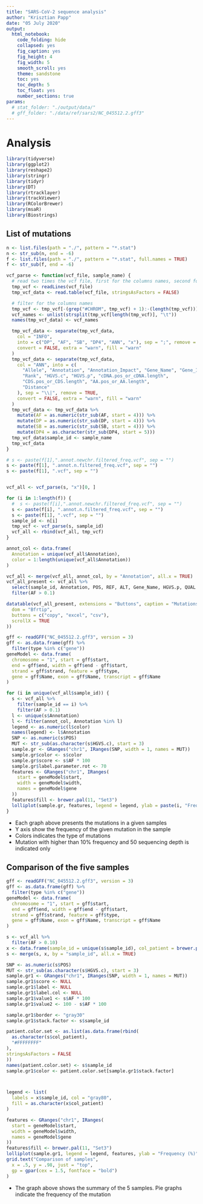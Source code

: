 ```yaml
---
title: "SARS-CoV-2 sequence analysis"
author: "Krisztian Papp"
date: "05 July 2020"
output: 
  html_notebook: 
    code_folding: hide
    collapsed: yes
    fig_caption: yes
    fig_height: 4
    fig_width: 5
    smooth_scroll: yes
    theme: sandstone
    toc: yes
    toc_depth: 5
    toc_float: yes
    number_sections: true
params:
  # stat_folder: "./output/data/"
  # gff_folder: "./data/ref/sars2/NC_045512.2.gff3"
---
```



<!-- # Aims -->

<!-- * SARS-CoV-2 virus from five COVID-19 patients were isolated and sequenced by NGS. The goal is to visualize the mutations in these virus sequences focusing also on mutations with lower frequency. -->

<!-- # Summary -->

<!-- * The raw fastq files of five SARS-CoV-2 isolates were downloaded, processed and the mutation profile was visualized focusing on low frequency mutations [see](#comp) -->
<!-- * The spike protein coding region is displayed in an interactive sequence viewer [see](#seq) -->
<!-- * This is only an example notebook for visualization, samples were selected randomly and the coverage was very low, need relevant samples with high coverage  -->


<!-- # Background -->

<!-- * This is only a sample notebook that compares five randomly selected SARS-CoV-2 samples -->


<!-- # Setup environment -->


<!-- ```{r eval=FALSE} -->
<!-- # setup environment -->
<!-- if (!requireNamespace("BiocManager", quietly = TRUE)) { -->
<!--   install.packages("BiocManager") -->
<!-- } -->
<!-- BiocManager::install("rtracklayer", version = "3.10") -->
<!-- # do not update -->
<!-- BiocManager::install("trackViewer", version = "3.10") -->
<!-- install.packages("DT") -->
<!-- install.packages("msaR") -->
<!-- ``` -->

# Analysis

```r
library(tidyverse)
library(ggplot2)
library(reshape2)
library(stringr)
library(tidyr)
library(DT)
library(rtracklayer)
library(trackViewer)
library(RColorBrewer)
library(msaR)
library(Biostrings)
```

<!-- ## Download raw reads for analysis -->


<!-- Five raw reads were downloaded from this project:  -->

<!-- * Project: PRJNA627229 -->
<!-- * Study of SARS-CoV-2 outbreak and transmission dynamics in North-Rhine Westphalia, Germany. Targeted Sequencing of SARS-CoV-2 was performed on several patient samples. Strains related to the Heinsberg outbreak were identified and the subsequent outbreak dynamics in the state capital Dusseldorf was studied. -->
<!-- * https://www.ebi.ac.uk/ena/browser/view/PRJNA627229 -->

<!-- ```{bash eval=FALSE} -->
<!-- . "/opt/conda/etc/profile.d/conda.sh" -->
<!-- conda activate /vol/conda-pkrisz5/condaenvs/conda-pkrisz5 -->

<!-- prefetch -v SRR11593354 SRR11593355 SRR11593356 SRR11593362 SRR11593361	# downloaded sra file will be here: ~/ncbi/public/sra -->
<!-- fastq-dump --outdir /home/share/pkrisz5-sarscov2veo/data/raw --split-files ~/ncbi/public/sra/*.sra # create fastq files from downloaded sra files -->
<!-- cd /home/share/pkrisz5-sarscov2veo/data/raw -->
<!-- gzip *.fastq -->
<!-- ``` -->

<!-- ## Data processing -->


<!-- ```{bash eval=FALSE} -->
<!-- . "/opt/conda/etc/profile.d/conda.sh" -->
<!-- conda activate /vol/conda-pkrisz5/condaenvs/conda-pkrisz5 -->

<!-- v_raw_dir='/home/share/pkrisz5-sarscov2veo/data/raw/' -->
<!-- v_analysis_dir='/home/share/pkrisz5-sarscov2veo/output/' -->
<!-- v_human_idx='/home/share/pkrisz5-sarscov2veo/data/ref/human/GCA_000001405.15_GRCh38_no_alt_analysis_set.fna.bowtie_index' -->
<!-- v_sars2_idx='/home/share/pkrisz5-sarscov2veo/data/ref/sars2/NC_045512.2' -->
<!-- v_sars2_fa='/home/share/pkrisz5-sarscov2veo/data/ref/sars2/NC_045512.2.fa' -->
<!-- v_threads=4 -->

<!-- # Quality control of raw fastqc files -->

<!-- mkdir -p $v_analysis_dir"fastqc_pre/" -->
<!-- cd $v_raw_dir -->
<!-- f=$(find -type f -name "*.fastq.gz") -->
<!-- fastqc -t $v_threads -o $v_analysis_dir"fastqc_pre/" -q $f  -->

<!-- # Trimming, remove reads with bad quality  -->
<!-- mkdir -p $v_analysis_dir"data/" -->
<!-- cd $v_raw_dir -->
<!-- for f in *_1.fastq.gz -->
<!-- do -->
<!--   r=${f/'_1'/'_2'} -->
<!--   of=$v_analysis_dir'data/'${f/'_1.fastq.gz'/'_trim_1.fq'} -->
<!--   or=$v_analysis_dir'data/'${r/'_2.fastq.gz'/'_trim_2.fq'} -->
<!--   uf=$v_analysis_dir'data/'${f/'_1.fastq.gz'/'_trim_1_un.fq'} -->
<!--   ur=$v_analysis_dir'data/'${r/'_2.fastq.gz'/'_trim_2_un.fq'} -->
<!--   s=$v_analysis_dir'data/'${r/'_2.fastq.gz'/'_trim_summary'} -->
<!--   trimmomatic PE $f $r $of $uf $or $ur -summary $s -threads $v_threads \ -->
<!--     SLIDINGWINDOW:5:30 \ -->
<!--     MINLEN:50  -->
<!-- done -->


<!-- # Quality control of raw fastqc files  -->
<!-- mkdir -p $v_analysis_dir"fastqc_post/" -->
<!-- cd $v_analysis_dir'data/' -->
<!-- f=$(find -type f -name "*[1,2].fq") -->
<!-- fastqc -t $v_threads -o $v_analysis_dir'fastqc_post/' -q $f -->

<!-- ## Alignment to human reference sequence, create a _nohuman.bam that contains only unaligned sequences -->
<!-- cd $v_analysis_dir'data/' -->
<!-- for f in *_1.fq -->
<!-- do -->
<!--   r=${f/'_trim_1.fq'/'_trim_2.fq'} -->
<!--   uf=${f/'.fq'/'_un.fq'} -->
<!--   ur=${r/'.fq'/'_un.fq'} -->
<!--   bam=${f/'_trim_1.fq'/'_nohuman.bam'} -->
<!--   s=${f/'_trim_1.fq'/'_bowtie_human_summary'}    -->
<!--   bowtie2 --very-sensitive-local -p $v_threads -x $v_human_idx --met-file $s -1 $f -2 $r -U $uf','$ur | \ -->
<!--     samtools view -Sb -f 4 > $bam -->

<!--   # -p number of alignment threads to launch -->
<!--   # -U Files with unpaired reads. -->
<!--   # -x Index filename prefix  -->
<!--   # -1 Files with #1 mates, paired with files in <m2>. -->
<!--   # -2 Files with #2 mates, paired with files in <m1>. -->

<!--   # -b Output in the BAM format. -->
<!--   # -f INT Only output alignments with all bits set in INT present in the FLAG field. -->
<!--   # -f 4 keep unmaped read -->
<!--   # -S Ignored for compatibility with previous samtools versions. -->
<!-- done -->


<!-- # Converts a bam into FASTQ format (these will be the reads those do not aligned to human reference sequence) -->

<!-- cd $v_analysis_dir'data/' -->
<!-- for bam in *.bam -->
<!-- do -->
<!--   f=${bam/'.bam'/'_1.fq'} -->
<!--   r=${bam/'.bam'/'_2.fq'}   -->
<!--   u=${bam/'.bam'/'_3.fq'} -->
<!--   s=${bam/'.bam'/'_s.fq'} -->
<!--   samtools bam2fq -N -1 $f -2 $r -s $s $bam > $u -->
<!--   # -s FILE Write singleton reads in FASTQ format to FILE instead of outputting them. -->
<!-- done -->

<!-- # Alignment of reads to SARS2 reference genome -->

<!-- cd $v_analysis_dir'data/' -->

<!-- for f in *nohuman_1.fq -->
<!-- do -->
<!--   r=${f/'_1.fq'/'_2.fq'} -->
<!--   u=${f/'_1.fq'/'_3.fq'} -->
<!--   bam=${f/'_nohuman_1.fq'/'.bam'} -->
<!--   s=${f/'_nohuman_1.fq'/'_bowtie_nohuman_summary'} -->
<!--   bowtie2 -p $v_threads --no-mixed --no-discordant --met-file $s -x $v_sars2_idx -1 $f -2 $r | \ -->

<!--   # This step will produce the actual alignment -->
<!--   # -p  The -p option causes Bowtie 2 to launch a specified number of parallel search threads (for computer with multiple processors/cores). -->
<!--   # --no-mixed. By default, when bowtie2 cannot find a concordant or discordant alignment for a pair, it then tries to find alignments for the individual mates.  -->
<!--   # This option disables that behavior. -->
<!--   # --no-discordant. This option disables the search for discordant alignments if it cannot find any concordant alignments.  -->
<!--   # A discordant alignment is an alignment where both mates align uniquely, but that does not satisfy the paired-end constraints. -->
<!--   # -x. Indicates the base name of the index for the reference genome. -->
<!--   # -1 and -2 are used to indicate the fastq files with the reads to align. -->

<!--   samtools view -bST $v_sars2_fa | \ -->
<!--   # This step exports the alignment from SAM format to the BAM format.  -->
<!--   # -b. Forces output in the BAM format.  -->
<!--   # -S. Ignored for compatibility with previous samtools versions.   -->
<!--   # -T. Indicates the FASTA format for the reference file -->
<!--   samtools sort | \ -->
<!--   # Sorts the alignment by leftmost coordinates -->
<!--   samtools view -h -F 4 -b > $bam -->
<!--   # This step discards all reads that do not map to the reference -->
<!--   # -h. Includes the header in the output.  -->
<!--   # -F. Do not output alignments with specific flag (4 means that include only mapped reads) -->
<!--   # -b. Forces output in the BAM format.  -->
<!--   samtools index $bam  -->
<!--   # This step generates the index file (.bai) of the alignment. -->

<!-- done -->

<!-- # Remove duplicates -->

<!-- cd $v_analysis_dir'data/' -->
<!-- for f in *.bai -->
<!-- do -->
<!--   ibam=${f/'.bai'/''}   -->
<!--   obam=${ibam/'.bam'/'_dep.bam'} -->
<!--   picard MarkDuplicates \ -->
<!--     I=$ibam \ -->
<!--     O=$obam \ -->
<!--     REMOVE_DUPLICATES=true \ -->
<!--     M=$ibam'_marked_dup_metrics.txt' -->
<!-- done -->

<!-- # Check the coverage -->
<!-- cd $v_analysis_dir'data/' -->
<!-- for f in *_dep.bam -->
<!-- do       -->
<!--   o=${f/'_dep.bam'/'.pileup'} -->
<!--   samtools mpileup \ -->
<!--     -a -A -Q 30 -d 1000000 \ -->
<!--     -f $v_sars2_fa \ -->
<!--     $f > $o -->
<!--   # d, --max-depth INT -->
<!--   # -f, --fasta-ref FILE -->
<!--   # -a Output all positions, including those with zero depth. -->
<!--   # -A, --count-orphans Do not skip anomalous read pairs in variant calling. Anomolous read pairs are those marked in the FLAG field as paired in sequencing but without the properly-paired flag set. -->
<!--   # -Q, --min-BQ INT Minimum base quality for a base to be considered -->
<!-- done -->

<!-- # Make a small file with coverage -->
<!-- cd $v_analysis_dir'data/' -->

<!-- for f in *.pileup -->
<!-- do  -->
<!--   o=${f/'.pileup'/'.coverage'} -->
<!--   cat $f | awk '{print $2,",",$3,",",$4}' > $o -->
<!-- done -->

<!-- # This step generates a VCF file with the SNV detected from the BAM file. -->
<!-- cd $v_analysis_dir'data/' -->
<!-- for f in *_dep.bam -->
<!-- do -->
<!--   o=${f/'_dep.bam'/'.vcf'} -->
<!--   samtools index $f -->
<!--   lofreq call-parallel --pp-threads $v_threads -f $v_sars2_fa -o $o $f -->
<!--   # --pp-threads The --pp-threads option causes LoFreq to launch a specified number of parallel search threads (for computer with multiple processors/cores). -->
<!--   # -f. Sets the reference file to use. -->
<!--   # -o. Sets the output file name -->
<!-- done -->

<!-- for f in *.vcf -->
<!-- do  -->
<!--   g=${f/'.vcf'/'.vcf.gz'} -->
<!--   v=${f/'.vcf'/'.stat'} -->
<!--   bgzip $f -->
<!--   tabix $g -->
<!--   bcftools stats $g > $v -->
<!-- done -->

<!-- # Create consensus sequence (AF>0.5, DP>50) -->
<!-- cd $v_analysis_dir'data/' -->
<!-- for f in *.vcf.gz -->
<!-- do -->
<!--   o=${f/'.vcf.gz'/'.cfiltered.vcf'} -->
<!--   g=${f/'.vcf.gz'/'.cfiltered.vcf.gz'} -->
<!--   go=${f/'.vcf.gz'/'.cfiltered_freq.vcf'} -->
<!--   bcftools filter -i "DP>50" $f   -o $o -->
<!--   # -i "DP>50". Flag to filter by (i.e. only keeps calls with raw coverage > 50X).  -->
<!--   bgzip $o -->
<!--   tabix $g -->
<!--   bcftools filter -i "AF>0.5" $g > $go -->
<!--   # Filters the SNV for a specific parameter. -->
<!--   # -i "AF>0.5". Flag to filter by (i.e. only keeps calls with allele frequency > 50%).  -->
<!--   fa=${go/'.cfiltered_freq.vcf'/'.cons.fa'} -->
<!--   gx=${go/'.vcf'/'.vcf.gz'} -->
<!--   n='>'${go/'.cfiltered_freq.vcf'/''} -->
<!--   bgzip -c $go > $gx -->
<!--   bcftools index $gx -->
<!--   bcftools consensus -f $v_sars2_fa $gx > $fa -->
<!--   sed -i "1s/.*/$n/" $fa -->
<!--   rm $g -->
<!--   rm ${g/'.cfiltered.vcf.gz'/'.cfiltered.vcf.gz.tbi'} -->
<!--   rm $go -->
<!--   rm ${go/'cfiltered_freq.vcf'/'cfiltered_freq.vcf.gz.csi'} -->
<!--   rm ${go/'cfiltered_freq.vcf'/'cfiltered_freq.vcf.gz'} -->
<!-- done  -->


<!-- # Filters the SNV for a specific parameter. -->
<!-- cd $v_analysis_dir'data/' -->

<!-- for f in *.vcf.gz -->
<!-- do -->
<!--   o=${f/'.vcf.gz'/'.filtered.vcf'} -->
<!--   g=${f/'.vcf.gz'/'.filtered.vcf.gz'} -->
<!--   go=${f/'.vcf.gz'/'.filtered_freq.vcf'} -->
<!--   bcftools filter -i "DP>50" $f   -o $o -->
<!--   # -i "DP>50". Flag to filter by (i.e. only keeps calls with raw coverage > 50X).  -->
<!--   bgzip $o -->
<!--   tabix $g -->
<!--   bcftools filter -i "AF>0.1" $g > $go -->
<!--   # Filters the SNV for a specific parameter. -->
<!--   # -i "AF>0.1". Flag to filter by (i.e. only keeps calls with allele frequency > 10%).  -->
<!-- done -->

<!-- # Annotate the SNP-s -->
<!-- cd $v_analysis_dir'data/' -->
<!-- for f in *.filtered_freq.vcf -->
<!-- do -->
<!--   o=${f/'.filtered_freq.vcf'/'.annot.n.filtered_freq.vcf'} -->
<!--   m=${f/'.filtered_freq.vcf'/'.newchr.filtered_freq.vcf'} -->
<!--   s=${f/'.filtered_freq.vcf'/'.snpEff_summary.html'} -->

<!--   cat $f | sed "s/^NC_045512.2/NC_045512/" > $m # need to fix the chromosome annotation -->
<!--   java -Xmx4g -jar ~/tools/snpEff/snpEff.jar -v -s $s sars.cov.2 $m > $o -->
<!--   # -v , -verbose -->
<!--   # -formatEff   : Use 'EFF' field compatible with older versions (instead of 'ANN'). -->
<!--   #-s , : Name of stats file (summary). Default is 'snpEff_summary.html' -->
<!--   # -csvStats : Create CSV summary file instead of HTML -->
<!-- done -->

<!-- ``` -->
## List of mutations

```r

n <- list.files(path = "./", pattern = "*.stat")
n <- str_sub(n, end = -6)
f <- list.files(path = "./", pattern = "*.stat", full.names = TRUE)
f <- str_sub(f, end = -6)
```

```r
vcf_parse <- function(vcf_file, sample_name) {
  # read two times the vcf file, first for the columns names, second for the data
  tmp_vcf <- readLines(vcf_file)
  tmp_vcf_data <- read.table(vcf_file, stringsAsFactors = FALSE)

  # filter for the columns names
  tmp_vcf <- tmp_vcf[-(grep("#CHROM", tmp_vcf) + 1):-(length(tmp_vcf))]
  vcf_names <- unlist(strsplit(tmp_vcf[length(tmp_vcf)], "\t"))
  names(tmp_vcf_data) <- vcf_names

  tmp_vcf_data <- separate(tmp_vcf_data,
    col = "INFO",
    into = c("DP", "AF", "SB", "DP4", "ANN", "x"), sep = ";", remove = TRUE,
    convert = FALSE, extra = "warn", fill = "warn"
  )
  tmp_vcf_data <- separate(tmp_vcf_data,
    col = "ANN", into = c(
      "Allele", "Annotation", "Annotation_Impact", "Gene_Name", "Gene_ID", "Feature_Type", "Feature_ID", "Transcript_BioType",
      "Rank", "HGVS.c", "HGVS.p", "cDNA.pos_or_cDNA.length",
      "CDS.pos_or_CDS.length", "AA.pos_or_AA.length",
      "Distance"
    ), sep = "\\|", remove = TRUE,
    convert = FALSE, extra = "warn", fill = "warn"
  )
  tmp_vcf_data <- tmp_vcf_data %>%
    mutate(AF = as.numeric(str_sub(AF, start = 4))) %>%
    mutate(DP = as.numeric(str_sub(DP, start = 4))) %>%
    mutate(SB = as.numeric(str_sub(SB, start = 4))) %>%
    mutate(DP4 = as.character(str_sub(DP4, start = 5)))
  tmp_vcf_data$sample_id <- sample_name
  tmp_vcf_data
}

# s <- paste(f[1],".annot.newchr.filtered_freq.vcf", sep = "")
s <- paste(f[1], ".annot.n.filtered_freq.vcf", sep = "")
s <- paste(f[1], ".vcf", sep = "")


vcf_all <- vcf_parse(s, "x")[0, ]

for (i in 1:length(f)) {
  #  s <- paste(f[i],".annot.newchr.filtered_freq.vcf", sep = "")
  s <- paste(f[i], ".annot.n.filtered_freq.vcf", sep = "")
  s <- paste(f[1], ".vcf", sep = "")
  sample_id <- n[i]
  tmp_vcf <- vcf_parse(s, sample_id)
  vcf_all <- rbind(vcf_all, tmp_vcf)
}

annot_col <- data.frame(
  Annotation = unique(vcf_all$Annotation),
  color = 1:length(unique(vcf_all$Annotation))
)

vcf_all <- merge(vcf_all, annot_col, by = "Annotation", all.x = TRUE)
vcf_all_present <- vcf_all %>%
  select(sample_id, Annotation, POS, REF, ALT, Gene_Name, HGVS.p, QUAL:DP4) %>%
  filter(AF > 0.1)

datatable(vcf_all_present, extensions = "Buttons", caption = "Mutations in the four samples", options = list(
  dom = "Bfrtip",
  buttons = c("copy", "excel", "csv"),
  scrollX = TRUE
))
```

<!-- * The table above shows the mutations that can be found in the five samples. All the mutations are present where the frequency is higher than 0.1. The amino acide changes are indicated too. -->

<!-- ## Coverage  -->


<!-- ```{r} -->
<!-- coverage <- read.table(paste(f[1], ".coverage", sep = ""), sep = ",", header = FALSE) -->
<!-- names(coverage) <- c("pos", "ref", n[1]) -->

<!-- for (i in 2:length(f)) { -->
<!--   x <- read.table(paste(f[i], ".coverage", sep = ""), sep = ",", header = FALSE) -->
<!--   coverage <- cbind(coverage, x[3]) -->
<!--   names(coverage)[length(coverage)] <- n[i] -->
<!-- } -->
<!-- y <- as.character(names(coverage)[4:ncol(coverage)]) -->
<!-- coverage <- melt(coverage, -->
<!--   id.vars = c("pos", "ref"), -->
<!--   measured.vars = as.character(names(coverage)[4:ncol(coverage)]), -->
<!--   variable.name = "id" -->
<!-- ) -->
<!-- coverage$value <- as.numeric(coverage$value) -->
<!-- ggplot(coverage, aes(x = pos, y = value, color = id)) + -->
<!--   geom_line() + -->
<!--   geom_hline(yintercept = 50) + -->
<!--   labs(title = "Coverage", x = "Position", y = "Coverage") + -->
<!--   theme_minimal() -->
<!-- ``` -->

<!-- * The coverage was low, need samples with higher coverage -->

```r
gff <- readGFF("NC_045512.2.gff3", version = 3)
gff <- as.data.frame(gff) %>%
  filter(type %in% c("gene"))
geneModel <- data.frame(
  chromosome = "1", start = gff$start,
  end = gff$end, width = gff$end - gff$start,
  strand = gff$strand, feature = gff$type,
  gene = gff$Name, exon = gff$Name, transcript = gff$Name
)

for (i in unique(vcf_all$sample_id)) {
  s <- vcf_all %>%
    filter(sample_id == i) %>%
    filter(AF > 0.1)
  l <- unique(s$Annotation)
  l <- filter(annot_col, Annotation %in% l)
  legend <- as.numeric(l$color)
  names(legend) <- l$Annotation
  SNP <- as.numeric(s$POS)
  MUT <- str_sub(as.character(s$HGVS.c), start = 3)
  sample.gr <- GRanges("chr1", IRanges(SNP, width = 1, names = MUT))
  sample.gr$color <- s$color
  sample.gr$score <- s$AF * 100
  sample.gr$label.parameter.rot <- 70
  features <- GRanges("chr1", IRanges(
    start = geneModel$start,
    width = geneModel$width,
    names = geneModel$gene
  ))
  features$fill <- brewer.pal(11, "Set3")
  lolliplot(sample.gr, features, legend = legend, ylab = paste(i, "Frequency (%)", sep = " "))
}
```

* Each graph above presents the mutations in a given samples 
* Y axis show the frequency of the given mutation in the sample
* Colors indicates the type of mutations
* Mutation with higher than 10% frequency and 50 sequencing depth is indicated only 


## Comparison of the five samples {#comp}

```r
gff <- readGFF("NC_045512.2.gff3", version = 3)
gff <- as.data.frame(gff) %>%
  filter(type %in% c("gene"))
geneModel <- data.frame(
  chromosome = "1", start = gff$start,
  end = gff$end, width = gff$end - gff$start,
  strand = gff$strand, feature = gff$type,
  gene = gff$Name, exon = gff$Name, transcript = gff$Name
)

s <- vcf_all %>%
  filter(AF > 0.10)
x <- data.frame(sample_id = unique(s$sample_id), col_patient = brewer.pal(length(unique(s$sample_id)), "Dark2"))
s <- merge(s, x, by = "sample_id", all.x = TRUE)

SNP <- as.numeric(s$POS)
MUT <- str_sub(as.character(s$HGVS.c), start = 3)
sample.gr1 <- GRanges("chr1", IRanges(SNP, width = 1, names = MUT))
sample.gr1$score <- NULL
sample.gr1$label <- NULL
sample.gr1$label.col <- NULL
sample.gr1$value1 <- s$AF * 100
sample.gr1$value2 <- 100 - s$AF * 100

sample.gr1$border <- "gray30"
sample.gr1$stack.factor <- s$sample_id

patient.color.set <- as.list(as.data.frame(rbind(
  as.character(s$col_patient),
  "#FFFFFFFF"
),
stringsAsFactors = FALSE
))
names(patient.color.set) <- s$sample_id
sample.gr1$color <- patient.color.set[sample.gr1$stack.factor]



legend <- list(
  labels = x$sample_id, col = "gray80",
  fill = as.character(x$col_patient)
)

features <- GRanges("chr1", IRanges(
  start = geneModel$start,
  width = geneModel$width,
  names = geneModel$gene
))
features$fill <- brewer.pal(11, "Set3")
lolliplot(sample.gr1, legend = legend, features, ylab = "Frequency (%)", type = "pie.stack")
grid.text("Comparison of samples",
  x = .5, y = .98, just = "top",
  gp = gpar(cex = 1.5, fontface = "bold")
)
```

* The graph above shows the summary of the 5 samples. Pie graphs indicate the frequency of the mutation


<!-- ## Sequence comparison {#seq} -->

<!-- The figure below shows the sequence of spike protein coding region -->
<!-- ```{r} -->
<!-- fa <- list.files(path = "../output/data", pattern = "*.fa", full.names = TRUE) -->
<!-- all_fa <- readDNAStringSet(fa, -->
<!--   format = "fasta", -->
<!--   nrec = -1L, skip = 0L, seek.first.rec = FALSE, use.names = TRUE -->
<!-- ) -->

<!-- s <- subseq(all_fa, start = 21563, end = 25384) -->
<!-- msaR(s) -->
<!-- ``` -->



<!-- ## Environment ```{r} sessioninfo::session_info() ``` -->






